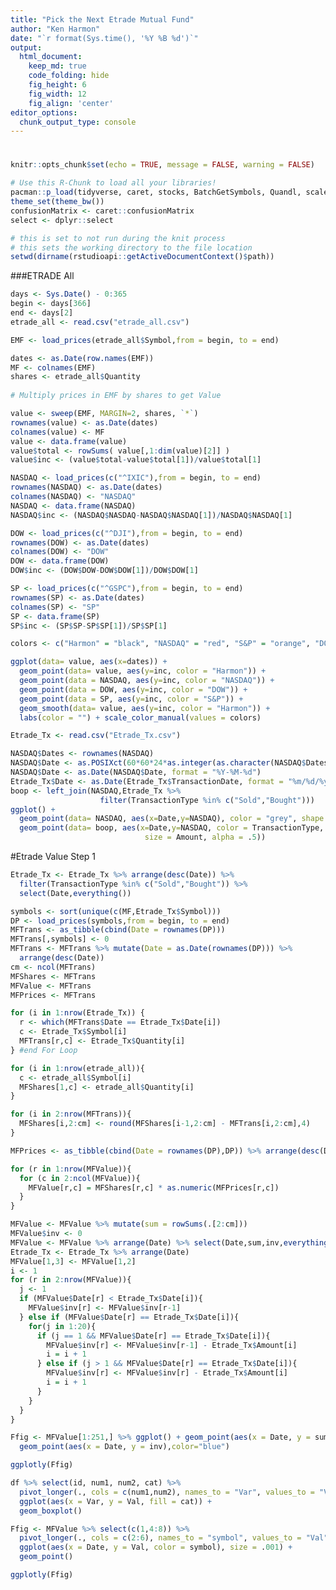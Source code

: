 ```yaml
---
title: "Pick the Next Etrade Mutual Fund"
author: "Ken Harmon"
date: "`r format(Sys.time(), '%Y %B %d')`"
output:
  html_document:  
    keep_md: true
    code_folding: hide
    fig_height: 6
    fig_width: 12
    fig_align: 'center'
editor_options: 
  chunk_output_type: console
---
```


# {.tabset .tabset-fade}

```r
knitr::opts_chunk$set(echo = TRUE, message = FALSE, warning = FALSE)
```

```r
# Use this R-Chunk to load all your libraries!
pacman::p_load(tidyverse, caret, stocks, BatchGetSymbols, Quandl, scales, plotly)
theme_set(theme_bw())
confusionMatrix <- caret::confusionMatrix
select <- dplyr::select
```

```r
# this is set to not run during the knit process
# this sets the working directory to the file location
setwd(dirname(rstudioapi::getActiveDocumentContext()$path))
```

###ETRADE All
```r
days <- Sys.Date() - 0:365
begin <- days[366]
end <- days[2]
etrade_all <- read.csv("etrade_all.csv")

EMF <- load_prices(etrade_all$Symbol,from = begin, to = end)

dates <- as.Date(row.names(EMF))
MF <- colnames(EMF)
shares <- etrade_all$Quantity
 
# Multiply prices in EMF by shares to get Value

value <- sweep(EMF, MARGIN=2, shares, `*`)
rownames(value) <- as.Date(dates)
colnames(value) <- MF
value <- data.frame(value)
value$total <- rowSums( value[,1:dim(value)[2]] )
value$inc <- (value$total-value$total[1])/value$total[1] 

NASDAQ <- load_prices(c("^IXIC"),from = begin, to = end)
rownames(NASDAQ) <- as.Date(dates)
colnames(NASDAQ) <- "NASDAQ"
NASDAQ <- data.frame(NASDAQ)
NASDAQ$inc <- (NASDAQ$NASDAQ-NASDAQ$NASDAQ[1])/NASDAQ$NASDAQ[1]

DOW <- load_prices(c("^DJI"),from = begin, to = end)
rownames(DOW) <- as.Date(dates)
colnames(DOW) <- "DOW"
DOW <- data.frame(DOW)
DOW$inc <- (DOW$DOW-DOW$DOW[1])/DOW$DOW[1]

SP <- load_prices(c("^GSPC"),from = begin, to = end)
rownames(SP) <- as.Date(dates)
colnames(SP) <- "SP"
SP <- data.frame(SP)
SP$inc <- (SP$SP-SP$SP[1])/SP$SP[1]

colors <- c("Harmon" = "black", "NASDAQ" = "red", "S&P" = "orange", "DOW" = "blue")

ggplot(data= value, aes(x=dates)) + 
  geom_point(data= value, aes(y=inc, color = "Harmon")) +
  geom_point(data = NASDAQ, aes(y=inc, color = "NASDAQ")) +
  geom_point(data = DOW, aes(y=inc, color = "DOW")) +
  geom_point(data = SP, aes(y=inc, color = "S&P")) +
  geom_smooth(data= value, aes(y=inc, color = "Harmon")) +
  labs(color = "") + scale_color_manual(values = colors)
```

```r
Etrade_Tx <- read.csv("Etrade_Tx.csv")

NASDAQ$Dates <- rownames(NASDAQ)
NASDAQ$Date <- as.POSIXct(60*60*24*as.integer(as.character(NASDAQ$Dates)),origin="1970-01-01")
NASDAQ$Date <- as.Date(NASDAQ$Date, format = "%Y-%M-%d")
Etrade_Tx$Date <- as.Date(Etrade_Tx$TransactionDate, format = "%m/%d/%y")
boop <- left_join(NASDAQ,Etrade_Tx %>% 
                    filter(TransactionType %in% c("Sold","Bought")))
ggplot() + 
  geom_point(data= NASDAQ, aes(x=Date,y=NASDAQ), color = "grey", shape = 5) +
  geom_point(data= boop, aes(x=Date,y=NASDAQ, color = TransactionType, 
                              size = Amount, alpha = .5))
```

#Etrade Value Step 1
```r
Etrade_Tx <- Etrade_Tx %>% arrange(desc(Date)) %>% 
  filter(TransactionType %in% c("Sold","Bought")) %>% 
  select(Date,everything())

symbols <- sort(unique(c(MF,Etrade_Tx$Symbol)))
DP <- load_prices(symbols,from = begin, to = end)
MFTrans <- as_tibble(cbind(Date = rownames(DP))) 
MFTrans[,symbols] <- 0
MFTrans <- MFTrans %>% mutate(Date = as.Date(rownames(DP))) %>% 
  arrange(desc(Date))
cm <- ncol(MFTrans)
MFShares <- MFTrans
MFValue <- MFTrans
MFPrices <- MFTrans

for (i in 1:nrow(Etrade_Tx)) {
  r <- which(MFTrans$Date == Etrade_Tx$Date[i])
  c <- Etrade_Tx$Symbol[i]
  MFTrans[r,c] <- Etrade_Tx$Quantity[i]
} #end For Loop

for (i in 1:nrow(etrade_all)){
  c <- etrade_all$Symbol[i]
  MFShares[1,c] <- etrade_all$Quantity[i]
}

for (i in 2:nrow(MFTrans)){
  MFShares[i,2:cm] <- round(MFShares[i-1,2:cm] - MFTrans[i,2:cm],4)
}

MFPrices <- as_tibble(cbind(Date = rownames(DP),DP)) %>% arrange(desc(Date))

for (r in 1:nrow(MFValue)){
  for (c in 2:ncol(MFValue)){
    MFValue[r,c] = MFShares[r,c] * as.numeric(MFPrices[r,c])
  }
}

MFValue <- MFValue %>% mutate(sum = rowSums(.[2:cm]))
MFValue$inv <- 0
MFValue <- MFValue %>% arrange(Date) %>% select(Date,sum,inv,everything())
Etrade_Tx <- Etrade_Tx %>% arrange(Date)
MFValue[1,3] <- MFValue[1,2]
i <- 1
for (r in 2:nrow(MFValue)){
  j <- 1
  if (MFValue$Date[r] < Etrade_Tx$Date[i]){
    MFValue$inv[r] <- MFValue$inv[r-1]
  } else if (MFValue$Date[r] == Etrade_Tx$Date[i]){
    for(j in 1:20){
      if (j == 1 && MFValue$Date[r] == Etrade_Tx$Date[i]){
        MFValue$inv[r] <- MFValue$inv[r-1] - Etrade_Tx$Amount[i]
        i = i + 1
      } else if (j > 1 && MFValue$Date[r] == Etrade_Tx$Date[i]){
        MFValue$inv[r] <- MFValue$inv[r] - Etrade_Tx$Amount[i]
        i = i + 1
      }
    }
  }
}

```

```r
Ffig <- MFValue[1:251,] %>% ggplot() + geom_point(aes(x = Date, y = sum)) + 
  geom_point(aes(x = Date, y = inv),color="blue")

ggplotly(Ffig)
```

```r
df %>% select(id, num1, num2, cat) %>%
  pivot_longer(., cols = c(num1,num2), names_to = "Var", values_to = "Val") %>%
  ggplot(aes(x = Var, y = Val, fill = cat)) +
  geom_boxplot()

Ffig <- MFValue %>% select(c(1,4:8)) %>%
  pivot_longer(., cols = c(2:6), names_to = "symbol", values_to = "Val") %>%
  ggplot(aes(x = Date, y = Val, color = symbol), size = .001) +
  geom_point()

ggplotly(Ffig)
```

